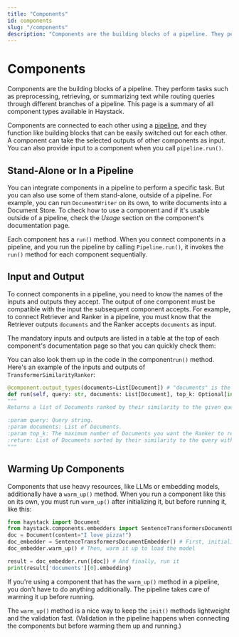 ```yaml
---
title: "Components"
id: components
slug: "/components"
description: "Components are the building blocks of a pipeline. They perform tasks such as preprocessing, retrieving, or summarizing text while routing queries through different branches of a pipeline. This page is a summary of all component types available in Haystack."
---
```



# Components

Components are the building blocks of a pipeline. They perform tasks such as preprocessing, retrieving, or summarizing text while routing queries through different branches of a pipeline. This page is a summary of all component types available in Haystack.

Components are connected to each other using a [pipeline](pipelines.mdx), and they function like building blocks that can be easily switched out for each other. A component can take the selected outputs of other components as input. You can also provide input to a component when you call `pipeline.run()`.

## Stand-Alone or In a Pipeline

You can integrate components in a pipeline to perform a specific task. But you can also use some of them stand-alone, outside of a pipeline. For example, you can run `DocumentWriter` on its own, to write documents into a Document Store. To check how to use a component and if it's usable outside of a pipeline, check the _Usage_ section on the component's documentation page.

Each component has a `run()` method. When you connect components in a pipeline, and you run the pipeline by calling `Pipeline.run()`, it invokes the `run()` method for each component sequentially.

## Input and Output

To connect components in a pipeline, you need to know the names of the inputs and outputs they accept. The output of one component must be compatible with the input the subsequent component accepts. For example, to connect Retriever and Ranker in a pipeline, you must know that the Retriever outputs `documents` and the Ranker accepts `documents` as input.

The mandatory inputs and outputs are listed in a table at the top of each component's documentation page so that you can quickly check them:

<ClickableImage src="/img/3a53f3e-inputs_and_outputs.png" alt="" />

You can also look them up in the code in the component`run()` method. Here's an example of the inputs and outputs of `TransformerSimilarityRanker`:

```python
@component.output_types(documents=List[Document]) # "documents" is the output name you need when connecting components in a pipeline
def run(self, query: str, documents: List[Document], top_k: Optional[int] = None):# "query" and "documents" are the mandatory inputs, additionally you can also specify the optional top_k parameter
"""
Returns a list of Documents ranked by their similarity to the given query.

:param query: Query string.
:param documents: List of Documents.
:param top_k: The maximum number of Documents you want the Ranker to return.
:return: List of Documents sorted by their similarity to the query with the most similar Documents appearing first.
"""
```

## Warming Up Components

Components that use heavy resources, like LLMs or embedding models, additionally have a `warm_up()` method. When you run a component like this on its own, you must run `warm_up()` after initializing it, but before running it, like this:

```python
from haystack import Document
from haystack.components.embedders import SentenceTransformersDocumentEmbedder
doc = Document(content="I love pizza!")
doc_embedder = SentenceTransformersDocumentEmbedder() # First, initialize the component
doc_embedder.warm_up() # Then, warm it up to load the model

result = doc_embedder.run([doc]) # And finally, run it
print(result['documents'][0].embedding)
```

If you're using a component that has the `warm_up()` method in a pipeline, you don't have to do anything additionally. The pipeline takes care of warming it up before running.

The `warm_up()` method is a nice way to keep the `init()` methods lightweight and the validation fast. (Validation in the pipeline happens when connecting the components but before warming them up and running.)
